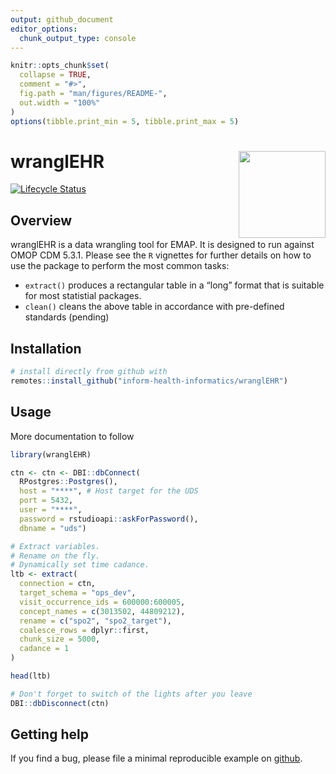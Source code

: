 ```yaml
---
output: github_document
editor_options: 
  chunk_output_type: console
---
```


<!-- README.md is generated from README.Rmd. Please edit that file -->

```r
knitr::opts_chunk$set(
  collapse = TRUE,
  comment = "#>",
  fig.path = "man/figures/README-",
  out.width = "100%"
)
options(tibble.print_min = 5, tibble.print_max = 5)
```

# wranglEHR <a href='https://inform-health-informatics.github.io/wranglEHR/'><img src='man/figures/logo.png' align="right" height="139" /></a>

<!-- badges: start -->
[![Lifecycle Status](https://img.shields.io/badge/lifecycle-experimental-orange.svg)](https://www.tidyverse.org/lifecycle/)
<!-- badges: end -->

## Overview

wranglEHR is a data wrangling tool for EMAP. It is designed to run against OMOP CDM 5.3.1. Please see the `R` vignettes for further details on how to use the package to perform the most common tasks:

* `extract()` produces a rectangular table in a "long" format that is suitable for most statistial packages.
* `clean()` cleans the above table in accordance with pre-defined standards (pending)

## Installation

```r
# install directly from github with
remotes::install_github("inform-health-informatics/wranglEHR")
```

## Usage

More documentation to follow

```r
library(wranglEHR)

ctn <- ctn <- DBI::dbConnect(
  RPostgres::Postgres(),
  host = "****", # Host target for the UDS
  port = 5432,
  user = "****",
  password = rstudioapi::askForPassword(),
  dbname = "uds")

# Extract variables.
# Rename on the fly.
# Dynamically set time cadance.
ltb <- extract(
  connection = ctn,
  target_schema = "ops_dev",
  visit_occurrence_ids = 600000:600005,
  concept_names = c(3013502, 44809212),
  rename = c("spo2", "spo2_target"),
  coalesce_rows = dplyr::first,
  chunk_size = 5000,
  cadance = 1
)

head(ltb)

# Don't forget to switch of the lights after you leave
DBI::dbDisconnect(ctn)
```

## Getting help

If you find a bug, please file a minimal reproducible example on [github](https://github.com/inform-health-informatics/wranglEHR/issues).
